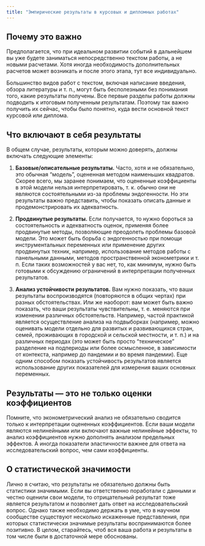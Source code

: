 ```yaml
---
title: "Эмпирические результаты в курсовых и дипломных работах"
---
```


## Почему это важно

Предполагается, что при идеальном развитии событий в дальнейшем вы уже будете заниматься непосредственно текстом работы, а не новыми расчетами. Хотя иногда необходимость дополнительных расчетов может возникать и после этого этапа, тут все индивидуально. 

Большинство видов работ с текстом, включая написание введения, обзора литературы и т. п., могут быть бесполезными без понимания того, какие результаты получены. Все первые разделы работы должны подводить к итоговым полученным результатам. Поэтому так важно получить их сейчас, чтобы было понятно, куда вести основной текст курсовой или диплома. 


## Что включают в себя результаты

В общем случае, результаты, которым можно доверять, должны включать следующие элементы: 

1. **Базовые/описательные результаты.** Часто, хотя и не обязательно, это обычная  “модель”, оцененная методом наименьших квадратов. Скорее всего, мы заранее понимаем, что оцененные коэффициенты в этой модели нельзя интерпретировать, т. к. обычно они не являются состоятельными из-за проблемы эндогенности. Но эти результаты важно представить, чтобы показать описать данные и продемонстрировать их адекватность. 

2. **Продвинутые результаты.** Если получается, то нужно бороться за состоятельность и адекватность оценок, применяя более продвинутые методы, позволяющие преодолеть проблемы базовой модели. Это может быть борьба с эндогенностью при помощи инструментальных переменных или применение других продвинутых техник, например, использование методов работы с панельными данными, методов пространственной эконометрики и т. п. Если таких возможностей у вас нет, то, как минимум, нужно быть готовыми к обсуждению ограничений в интерпретации полученных результатов. 

3. **Анализ устойчивости результатов.** Вам нужно показать, что ваши результаты воспроизводятся (повторяются в общих чертах) при разных обстоятельствах. Или же наоборот: вам может быть важно показать, что ваши результаты чувствительны, т. е. меняются при изменении различных обстоятельств.  Например, частой практикой является осуществление анализа на подвыборках (например, можно оценивать модели отдельно для развитых и развивающихся стран, семей, проживающих в городской и сельской местности, и т. п.) и на различных периодах (это может быть просто “техническое” разделение на подпериоды или более осмысленное, в зависимости от контекста, например до пандемии и во время пандемии). Еще одним способом показать устойчивость результатов является использование других показателей для измерения ваших основных переменных.


## Результаты --- это не только оценки коэффициентов

Помните, что эконометрический анализ не обязательно сводится только к интерпретации оцененных коэффициентов. Если ваши модели являются нелинейными или включают важные нелинейные эффекты, то анализ коэффициентов нужно дополнять анализом предельных эффектов. А иногда показатели эластичности важнее для ответа на исследовательский вопрос, чем сами коэффициенты. 


## О статистической значимости

Лично я считаю, что результаты не обязательно должны быть статистики значимыми. Если вы ответственно поработали с данными и честно оценили свои модели, то отрицательный результат тоже является результатом и позволяет дать ответ на исследовательский вопрос. Однако также необходимо держать в уме, что в научном сообществе существуют несколько искаженные представления, при которых статистически значимые результаты воспринимаются более позитивно. В целом, старайтесь, чтоб вся ваша работа и результаты в том числе были в достаточной мере обоснованы. 